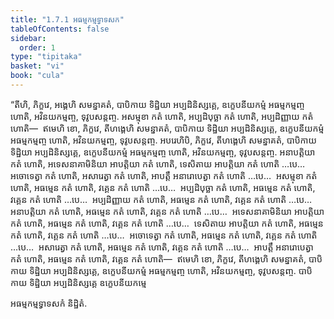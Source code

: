 ```yaml
---
title: "1.7.1 អធម្មកម្មទ្វាទសក"
tableOfContents: false
sidebar:
  order: 1
type: "tipitaka"
basket: "vi"
book: "cula"
---
```



<DynamicBreadcrumb />

<Division number="67" book="cula">

<Paragraph number="308" book="cula">
“តីហិ, ភិក្ខវេ, អង្គេហិ សមន្នាគតំ, បាបិកាយ ទិដ្ឋិយា អប្បដិនិស្សគ្គេ, ឧក្ខេបនីយកម្មំ អធម្មកម្មញ្ច ហោតិ, អវិនយកម្មញ្ច, ទុវូបសន្តញ្ច. អសម្មុខា កតំ ហោតិ, អប្បដិបុច្ឆា កតំ ហោតិ, អប្បដិញ្ញាយ កតំ ហោតិ—  ឥមេហិ ខោ, ភិក្ខវេ, តីហង្គេហិ សមន្នាគតំ, បាបិកាយ ទិដ្ឋិយា អប្បដិនិស្សគ្គេ, ឧក្ខេបនីយកម្មំ អធម្មកម្មញ្ច ហោតិ, អវិនយកម្មញ្ច, ទុវូបសន្តញ្ច.
</Paragraph>

<Paragraph number="309" book="cula">
អបរេហិបិ, ភិក្ខវេ, តីហង្គេហិ សមន្នាគតំ, បាបិកាយ ទិដ្ឋិយា អប្បដិនិស្សគ្គេ, ឧក្ខេបនីយកម្មំ អធម្មកម្មញ្ច ហោតិ, អវិនយកម្មញ្ច, ទុវូបសន្តញ្ច. អនាបត្តិយា កតំ ហោតិ, អទេសនាគាមិនិយា អាបត្តិយា កតំ ហោតិ, ទេសិតាយ អាបត្តិយា កតំ ហោតិ …បេ…  អចោទេត្វា កតំ ហោតិ, អសារេត្វា កតំ ហោតិ, អាបត្តឹ អនារោបេត្វា កតំ ហោតិ …បេ…  អសម្មុខា កតំ ហោតិ, អធម្មេន កតំ ហោតិ, វគ្គេន កតំ ហោតិ …បេ…  អប្បដិបុច្ឆា កតំ ហោតិ, អធម្មេន កតំ ហោតិ, វគ្គេន កតំ ហោតិ …បេ…  អប្បដិញ្ញាយ កតំ ហោតិ, អធម្មេន កតំ ហោតិ, វគ្គេន កតំ ហោតិ …បេ…  អនាបត្តិយា កតំ ហោតិ, អធម្មេន កតំ ហោតិ, វគ្គេន កតំ ហោតិ …បេ…  អទេសនាគាមិនិយា អាបត្តិយា កតំ ហោតិ, អធម្មេន កតំ ហោតិ, វគ្គេន កតំ ហោតិ …បេ…  ទេសិតាយ អាបត្តិយា កតំ ហោតិ, អធម្មេន កតំ ហោតិ, វគ្គេន កតំ ហោតិ …បេ…  អចោទេត្វា កតំ ហោតិ, អធម្មេន កតំ ហោតិ, វគ្គេន កតំ ហោតិ …បេ…  អសារេត្វា កតំ ហោតិ, អធម្មេន កតំ ហោតិ, វគ្គេន កតំ ហោតិ …បេ…  អាបត្តឹ អនារោបេត្វា កតំ ហោតិ, អធម្មេន កតំ ហោតិ, វគ្គេន កតំ ហោតិ—  ឥមេហិ ខោ, ភិក្ខវេ, តីហង្គេហិ សមន្នាគតំ, បាបិកាយ ទិដ្ឋិយា អប្បដិនិស្សគ្គេ, ឧក្ខេបនីយកម្មំ អធម្មកម្មញ្ច ហោតិ, អវិនយកម្មញ្ច, ទុវូបសន្តញ្ច.

</Paragraph>
</Division>

<Paragraph number="310" type="center" book="cula">
បាបិកាយ ទិដ្ឋិយា អប្បដិនិស្សគ្គេ ឧក្ខេបនីយកម្មេ

  
អធម្មកម្មទ្វាទសកំ និដ្ឋិតំ.
</Paragraph>